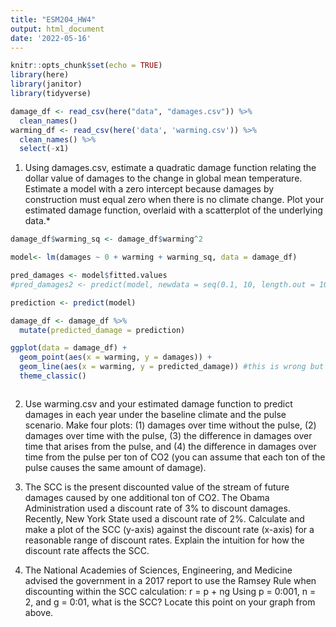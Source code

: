 ```yaml
---
title: "ESM204_HW4"
output: html_document
date: '2022-05-16'
---
```


```r
knitr::opts_chunk$set(echo = TRUE)
library(here)
library(janitor)
library(tidyverse)
```

```r
damage_df <- read_csv(here("data", "damages.csv")) %>% 
  clean_names()
warming_df <- read_csv(here('data', 'warming.csv')) %>% 
  clean_names() %>% 
  select(-x1)
``` 

1. Using damages.csv, estimate a quadratic damage function relating the dollar value of damages
to the change in global mean temperature. Estimate a model with a zero intercept because
damages by construction must equal zero when there is no climate change. Plot your estimated
damage function, overlaid with a scatterplot of the underlying data.*

```r
damage_df$warming_sq <- damage_df$warming^2

model<- lm(damages ~ 0 + warming + warming_sq, data = damage_df)

pred_damages <- model$fitted.values
#pred_damages2 <- predict(model, newdata = seq(0.1, 10, length.out = 100))

prediction <- predict(model)

damage_df <- damage_df %>% 
  mutate(predicted_damage = prediction)

ggplot(data = damage_df) +
  geom_point(aes(x = warming, y = damages)) +
  geom_line(aes(x = warming, y = predicted_damage)) #this is wrong but good enough for now 
  theme_classic()



```


2. Use warming.csv and your estimated damage function to predict damages in each year under
the baseline climate and the pulse scenario. Make four plots: (1) damages over time without
the pulse, (2) damages over time with the pulse, (3) the difference in damages over time that
arises from the pulse, and (4) the difference in damages over time from the pulse per ton of
CO2 (you can assume that each ton of the pulse causes the same amount of damage).




3. The SCC is the present discounted value of the stream of future damages caused by one
additional ton of CO2. The Obama Administration used a discount rate of 3% to discount
damages. Recently, New York State used a discount rate of 2%. Calculate and make a plot
of the SCC (y-axis) against the discount rate (x-axis) for a reasonable range of discount rates.
Explain the intuition for how the discount rate affects the SCC.

4. The National Academies of Sciences, Engineering, and Medicine advised the government in a
2017 report to use the Ramsey Rule when discounting within the SCC calculation:
r = p + ng
Using p = 0:001, n = 2, and g = 0:01, what is the SCC? Locate this point on your graph from
above.
